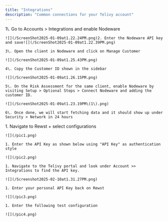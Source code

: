 ```yaml
---
title: "Integrations"
description: "Common connections for your Telivy account"
---
```


<AccordionGroup>
  <Accordion title="Nodeware">
    1\. Go to Accounts > Integrations and enable Nodeware

    ![](/ScreenShot2025-01-09at1.22.24PM.png)2. Enter the Nodeware API key and save![](/ScreenShot2025-01-09at1.22.39PM.png)

    3\. Open the client in Nodeware and click on Manage Customer

    ![](/ScreenShot2025-01-09at1.25.43PM.png)

    4\. Copy the Customer ID shown in the sidebar

    ![](/ScreenShot2025-01-09at1.26.15PM.png)

    5\. On the Risk Assessment for the same client, enable Nodeware by visiting Setup > Optional Steps > Connect Nodeware and adding the customer ID.

    ![](/ScreenShot2025-01-09at1.23.19PM\(1\).png)

    6\. Once done, we will start fetching data and it should show up under Security > Network in 24 hours
  </Accordion>

  <Accordion title="Rewst">
    1. Navigate to Rewst + select configurations

    ![](/pic1.png)

    1. Enter the API Key as shown below using "API Key" as authentication style

    ![](/pic2.png)

    1. Navigate to the Telivy portal and look under Account >> Integrations to find the API key.

    ![](/Screenshot2025-02-10at1.31.27PM.png)

    1. Enter your personal API Key back on Rewst

    ![](/pic3.png)

    1. Enter the following test configuration

    ![](/pic4.png)
  </Accordion>
</AccordionGroup>